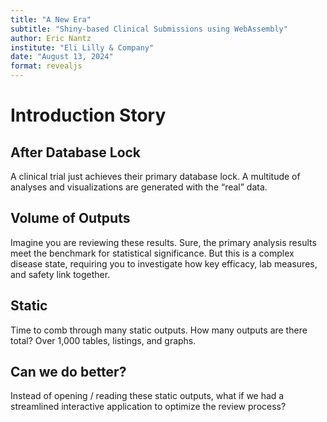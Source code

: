 ```yaml
---
title: "A New Era"
subtitle: "Shiny-based Clinical Submissions using WebAssembly"
author: Eric Nantz
institute: "Eli Lilly & Company"
date: "August 13, 2024"
format: revealjs
---
```


# Introduction Story

## After Database Lock

::: {.notes}
A clinical trial just achieves their primary database lock. A multitude of analyses and visualizations are generated with the "real" data.
:::

## Volume of Outputs

::: {.notes}
Imagine you are reviewing these results. Sure, the primary analysis results meet the benchmark for statistical significance. But this is a complex disease state, requiring you to investigate how key efficacy, lab measures, and safety link together. 
:::

## Static

::: {.notes}
Time to comb through many static outputs. How many outputs are there total? Over 1,000 tables, listings, and graphs.
:::

## Can we do better?

::: {.notes}
Instead of opening / reading these static outputs, what if we had a streamlined interactive application to optimize the review process?
:::